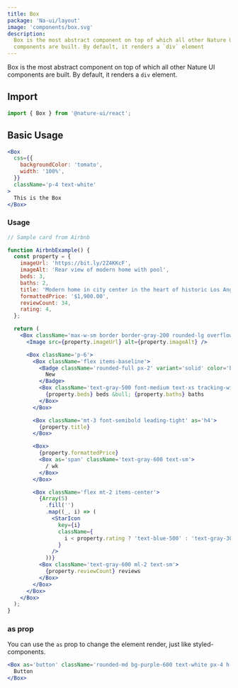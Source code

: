 ```yaml
---
title: Box
package: 'Na-ui/layout'
image: 'components/box.svg'
description:
  Box is the most abstract component on top of which all other Nature UI
  components are built. By default, it renders a `div` element
---
```


Box is the most abstract component on top of which all other Nature UI
components are built. By default, it renders a `div` element.

## Import

```js
import { Box } from '@nature-ui/react';
```

## Basic Usage

```jsx
<Box
  css={{
    backgroundColor: 'tomato',
    width: '100%',
  }}
  className='p-4 text-white'
>
  This is the Box
</Box>
```

### Usage

```jsx
// Sample card from Airbnb

function AirbnbExample() {
  const property = {
    imageUrl: 'https://bit.ly/2Z4KKcF',
    imageAlt: 'Rear view of modern home with pool',
    beds: 3,
    baths: 2,
    title: 'Modern home in city center in the heart of historic Los Angeles',
    formattedPrice: '$1,900.00',
    reviewCount: 34,
    rating: 4,
  };

  return (
    <Box className='max-w-sm border border-gray-200 rounded-lg overflow-hidden'>
      <Image src={property.imageUrl} alt={property.imageAlt} />

      <Box className='p-6'>
        <Box className='flex items-baseline'>
          <Badge className='rounded-full px-2' variant='solid' color='blue-500'>
            New
          </Badge>
          <Box className='text-gray-500 font-medium text-xs tracking-wide uppercase ml-2'>
            {property.beds} beds &bull; {property.baths} baths
          </Box>
        </Box>

        <Box className='mt-3 font-semibold leading-tight' as='h4'>
          {property.title}
        </Box>

        <Box>
          {property.formattedPrice}
          <Box as='span' className='text-gray-600 text-sm'>
            / wk
          </Box>
        </Box>

        <Box className='flex mt-2 items-center'>
          {Array(5)
            .fill('')
            .map((_, i) => (
              <StarIcon
                key={i}
                className={
                  i < property.rating ? 'text-blue-500' : 'text-gray-300'
                }
              />
            ))}
          <Box className='text-gray-600 ml-2 text-sm'>
            {property.reviewCount} reviews
          </Box>
        </Box>
      </Box>
    </Box>
  );
}
```

### as prop

You can use the `as` prop to change the element render, just like
styled-components.

```jsx
<Box as='button' className='rounded-md bg-purple-600 text-white px-4 h-8'>
  Button
</Box>
```
